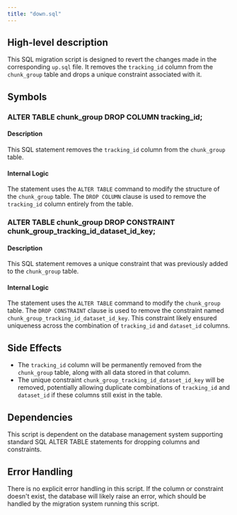 ```yaml
---
title: "down.sql"
---
```


## High-level description
This SQL migration script is designed to revert the changes made in the corresponding `up.sql` file. It removes the `tracking_id` column from the `chunk_group` table and drops a unique constraint associated with it.

## Symbols

### ALTER TABLE chunk_group DROP COLUMN tracking_id;
#### Description
This SQL statement removes the `tracking_id` column from the `chunk_group` table.

#### Internal Logic
The statement uses the `ALTER TABLE` command to modify the structure of the `chunk_group` table. The `DROP COLUMN` clause is used to remove the `tracking_id` column entirely from the table.

### ALTER TABLE chunk_group DROP CONSTRAINT chunk_group_tracking_id_dataset_id_key;
#### Description
This SQL statement removes a unique constraint that was previously added to the `chunk_group` table.

#### Internal Logic
The statement uses the `ALTER TABLE` command to modify the `chunk_group` table. The `DROP CONSTRAINT` clause is used to remove the constraint named `chunk_group_tracking_id_dataset_id_key`. This constraint likely ensured uniqueness across the combination of `tracking_id` and `dataset_id` columns.

## Side Effects
- The `tracking_id` column will be permanently removed from the `chunk_group` table, along with all data stored in that column.
- The unique constraint `chunk_group_tracking_id_dataset_id_key` will be removed, potentially allowing duplicate combinations of `tracking_id` and `dataset_id` if these columns still exist in the table.

## Dependencies
This script is dependent on the database management system supporting standard SQL ALTER TABLE statements for dropping columns and constraints.

## Error Handling
There is no explicit error handling in this script. If the column or constraint doesn't exist, the database will likely raise an error, which should be handled by the migration system running this script.